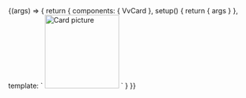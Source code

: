 

<Meta title="Components/Card/Slots" component={VvCard} />

<Canvas>
	<Story name="Slots" play={cardSlotsTest}>
		{(args) => {
			return {
				components: { VvCard },
				setup() {
					return {
						args
					}
				},
				template: `
					<vv-card v-bind="args" class="absolute inset-32">
						<template #header>
							Header
						</template>
						<picture>
							<img class="vv-card__picture aspect-photo" src="https://source.unsplash.com/featured/300×300/?ocean" alt="Card picture" style="height: 150px"/>
						</picture>
						<template #content>
							Prova
						</template>
						<template #footer>
							<div class="flex items-center">
								<span>Lorem ipsum dolor</span>
								<button class="vv-button vv-button--action-quiet ml-auto" type="button">
									<svg xmlns="http://www.w3.org/2000/svg" xmlns:xlink="http://www.w3.org/1999/xlink" aria-hidden="true" role="img" class="iconify iconify--akar-icons" width="1em" height="1em" preserveAspectRatio="xMidYMid meet" viewBox="0 0 24 24" data-icon="akar-icons:heart"><path fill="none" stroke="currentColor" stroke-linecap="round" stroke-linejoin="round" stroke-width="2" d="M7 3C4.239 3 2 5.216 2 7.95c0 2.207.875 7.445 9.488 12.74a.985.985 0 0 0 1.024 0C21.125 15.395 22 10.157 22 7.95C22 5.216 19.761 3 17 3s-5 3-5 3s-2.239-3-5-3Z"></path></svg>
								</button>
							</div>
						</template>
					</vv-card>
					`
			}
		}}
	</Story>
</Canvas>
